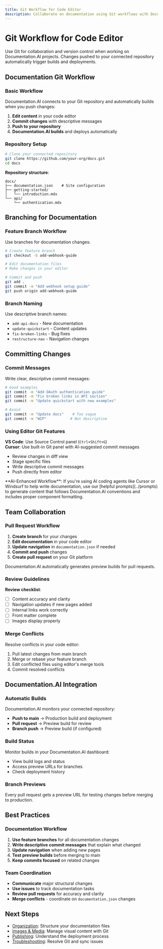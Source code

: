 ```yaml
---
title: Git Workflow for Code Editor
description: Collaborate on documentation using Git workflows with Documentation.AI
---
```


# Git Workflow for Code Editor

Use Git for collaboration and version control when working on Documentation.AI projects. Changes pushed to your connected repository automatically trigger builds and deployments.

## Documentation Git Workflow

### Basic Workflow

Documentation.AI connects to your Git repository and automatically builds when you push changes:

1. **Edit content** in your code editor
2. **Commit changes** with descriptive messages
3. **Push to your repository** 
4. **Documentation.AI builds** and deploys automatically

### Repository Setup

```bash
# Clone your connected repository
git clone https://github.com/your-org/docs.git
cd docs
```

**Repository structure**:
```
docs/
├── documentation.json    # Site configuration 
├── getting-started/
│   └── introduction.mdx
└── api/
    └── authentication.mdx
```

## Branching for Documentation

### Feature Branch Workflow

Use branches for documentation changes:

```bash
# Create feature branch
git checkout -b add-webhook-guide

# Edit documentation files
# Make changes in your editor

# Commit and push
git add .
git commit -m "Add webhook setup guide"
git push origin add-webhook-guide
```

### Branch Naming

Use descriptive branch names:
- `add-api-docs` - New documentation
- `update-quickstart` - Content updates  
- `fix-broken-links` - Bug fixes
- `restructure-nav` - Navigation changes

## Committing Changes

### Commit Messages

Write clear, descriptive commit messages:

```bash
# Good examples
git commit -m "Add OAuth authentication guide"
git commit -m "Fix broken links in API section"
git commit -m "Update quickstart with new examples"

# Avoid
git commit -m "Update docs"    # Too vague
git commit -m "WIP"           # Not descriptive
```

### Using Editor Git Features

**VS Code**: Use Source Control panel (`Ctrl+Shift+G`)  
**Cursor**: Use built-in Git panel with AI-suggested commit messages

- Review changes in diff view
- Stage specific files
- Write descriptive commit messages
- Push directly from editor

<Callout type="tip">
**AI-Enhanced Workflow**: If you're using AI coding agents like Cursor or Windsurf to help write documentation, use our [helpful prompts](../prompts) to generate content that follows Documentation.AI conventions and includes proper component formatting.
</Callout>

## Team Collaboration

### Pull Request Workflow

1. **Create branch** for your changes
2. **Edit documentation** in your code editor
3. **Update navigation** in `documentation.json` if needed
4. **Commit and push** changes
5. **Create pull request** on your Git platform

Documentation.AI automatically generates preview builds for pull requests.

### Review Guidelines

**Review checklist**:
- [ ] Content accuracy and clarity
- [ ] Navigation updates if new pages added
- [ ] Internal links work correctly
- [ ] Front matter complete
- [ ] Images display properly

### Merge Conflicts

Resolve conflicts in your code editor:
1. Pull latest changes from main branch
2. Merge or rebase your feature branch
3. Edit conflicted files using editor's merge tools
4. Commit resolved conflicts

## Documentation.AI Integration

### Automatic Builds

Documentation.AI monitors your connected repository:

- **Push to main** → Production build and deployment
- **Pull request** → Preview build for review
- **Branch push** → Preview build (if configured)

### Build Status

Monitor builds in your Documentation.AI dashboard:
- View build logs and status
- Access preview URLs for branches
- Check deployment history

### Branch Previews

Every pull request gets a preview URL for testing changes before merging to production.

## Best Practices

### Documentation Workflow

1. **Use feature branches** for all documentation changes
2. **Write descriptive commit messages** that explain what changed
3. **Update navigation** when adding new pages
4. **Test preview builds** before merging to main
5. **Keep commits focused** on related changes

### Team Coordination

- **Communicate** major structural changes
- **Use issues** to track documentation tasks
- **Review pull requests** for accuracy and clarity
- **Merge conflicts** - coordinate on `documentation.json` changes

## Next Steps

- [Organization](organize): Structure your documentation files
- [Images & Media](images-and-media): Manage visual content with Git
- [Publishing](publish): Understand the deployment process
- [Troubleshooting](troubleshooting): Resolve Git and sync issues
